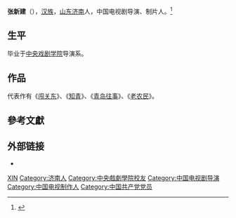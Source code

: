 {{Otheruses|张新建}}
'''张新建'''（{{bd|1954年||}}），[[汉族|汉族]]，[[山东|山东]][[济南|济南]]人，中国电视剧导演、制片人。<ref>{{Cite web|title=张新建_山东艺术网_山东省文联_山东省文学艺术界联合会|url=http://www.sdwenlian.com/art/58.html|accessdate=2019-09-19|work=www.sdwenlian.com|archive-date=2021-08-12|archive-url=https://web.archive.org/web/20210812204111/http://www.sdwenlian.com/art/58.html}}</ref>

== 生平 ==
毕业于[[中央戏剧学院|中央戏剧学院]]导演系。

== 作品 ==
代表作有《[[闯关东_(电视剧)|闯关东]]》、《[[知青|知青]]》、《[[青岛往事|青岛往事]]》、《[[老农民|老农民]]》。

== 參考文獻 ==
{{reflist}}

== 外部链接 ==
* {{Sinaweibo|2000923532}}

{{中国人物小作品}}

{{Authority control}}
{{DEFAULTSORT:Zhang张}}
[[Category:张姓|XIN]]
[[Category:济南人|Category:济南人]]
[[Category:中央戲劇學院校友|Category:中央戲劇學院校友]]
[[Category:中国电视剧导演|Category:中国电视剧导演]]
[[Category:中国电视制作人|Category:中国电视制作人]]
[[Category:中国共产党党员|Category:中国共产党党员]]